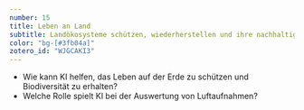 ```yaml
---
number: 15
title: Leben an Land
subtitle: Landökosysteme schützen, wiederherstellen und ihre nachhaltige Nutzung fördern, Wälder nachhaltig bewirtschaften, Wüstenbildung bekämpfen, Bodendegradation beenden und umkehren und dem Verlust der biologischen Vielfalt ein Ende setzen.
color: "bg-[#3fb04a]"
zotero_id: "WJGCAKI3"
---
```


- Wie kann KI helfen, das Leben auf der Erde zu schützen und Biodiversität zu erhalten?
- Welche Rolle spielt KI bei der Auswertung von Luftaufnahmen?